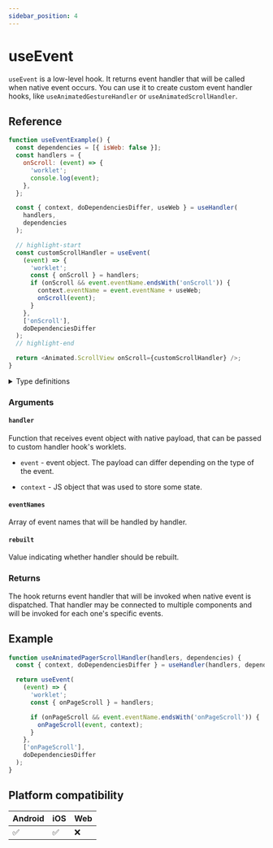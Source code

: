 ```yaml
---
sidebar_position: 4
---
```


# useEvent

`useEvent` is a low-level hook. It returns event handler that will be called when native event occurs. You can use it to create custom event handler hooks, like `useAnimatedGestureHandler` or `useAnimatedScrollHandler`.

## Reference

```js
function useEventExample() {
  const dependencies = [{ isWeb: false }];
  const handlers = {
    onScroll: (event) => {
      'worklet';
      console.log(event);
    },
  };

  const { context, doDependenciesDiffer, useWeb } = useHandler(
    handlers,
    dependencies
  );

  // highlight-start
  const customScrollHandler = useEvent(
    (event) => {
      'worklet';
      const { onScroll } = handlers;
      if (onScroll && event.eventName.endsWith('onScroll')) {
        context.eventName = event.eventName + useWeb;
        onScroll(event);
      }
    },
    ['onScroll'],
    doDependenciesDiffer
  );
  // highlight-end

  return <Animated.ScrollView onScroll={customScrollHandler} />;
}
```

<details>
<summary>Type definitions</summary>

```typescript
function useEvent<
  Event extends object,
  Context extends Record<string, unknown> = never
>(
  handler: EventHandler<Event, Context>,
  eventNames?: string[],
  rebuild?: boolean
): EventHandlerProcessed<Event, Context>;

type EventHandler<
  Event extends object,
  Context extends Record<string, unknown> = never
> = (event: ReanimatedEvent<Event>, context?: Context) => void;

type EventHandlerProcessed<
  Event extends object,
  Context extends Record<string, unknown> = never
> = (event: Event, context?: Context) => void;
```

</details>

### Arguments

#### `handler`

Function that receives event object with native payload, that can be passed to custom handler hook's worklets.

- `event` - event object.
  The payload can differ depending on the type of the event.

- `context` <Optional /> - JS object that was used to store some state.

#### `eventNames` <Optional/>

Array of event names that will be handled by handler.

#### `rebuilt` <Optional/>

Value indicating whether handler should be rebuilt.

### Returns

The hook returns event handler that will be invoked when native event is dispatched. That handler may be connected to multiple components and will be invoked for each one's specific events.

## Example

```js
function useAnimatedPagerScrollHandler(handlers, dependencies) {
  const { context, doDependenciesDiffer } = useHandler(handlers, dependencies);

  return useEvent(
    (event) => {
      'worklet';
      const { onPageScroll } = handlers;

      if (onPageScroll && event.eventName.endsWith('onPageScroll')) {
        onPageScroll(event, context);
      }
    },
    ['onPageScroll'],
    doDependenciesDiffer
  );
}
```

## Platform compatibility

<div className="platform-compatibility">

| Android | iOS | Web |
| ------- | --- | --- |
| ✅      | ✅  | ❌  |

</div>
